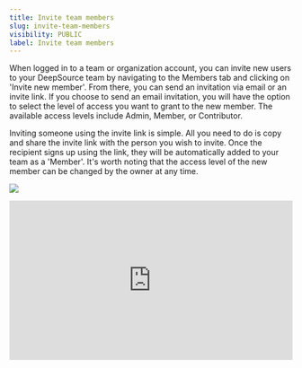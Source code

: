 ```yaml
---
title: Invite team members
slug: invite-team-members
visibility: PUBLIC
label: Invite team members
---
```

When logged in to a team or organization account, you can invite new users to your DeepSource team by navigating to the Members tab and clicking on 'Invite new member'. From there, you can send an invitation via email or an invite link. If you choose to send an email invitation, you will have the option to select the level of access you want to grant to the new member. The available access levels include Admin, Member, or Contributor.

Inviting someone using the invite link is simple. All you need to do is copy and share the invite link with the person you wish to invite. Once the recipient signs up using the link, they will be automatically added to your team as a 'Member'. It's worth noting that the access level of the new member can be changed by the owner at any time.

![](https://files.readme.io/56aade0-invite_team.png)


<div style="padding:56.25% 0 0 0;position:relative;"><iframe src="https://player.vimeo.com/video/812332136?h=cc6d07cd71&badge=0&autopause=0&player_id=0&app_id=58479/embed" allow="autoplay; fullscreen; picture-in-picture" allowfullscreen frameborder="0" style="position:absolute;top:0;left:0;width:100%;height:100%;\"></iframe></div>

